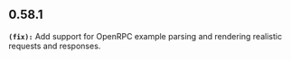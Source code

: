 ## 0.58.1
**`(fix):`** Add support for OpenRPC example parsing and rendering realistic requests and responses.


